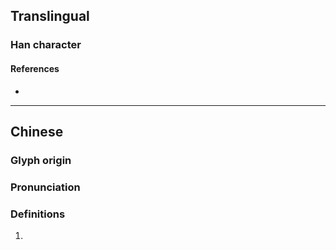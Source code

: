 {{character info}}
==Translingual==

===Han character===
{{Han char|rn=74|rad=月|as=07|sn=11|four=|canj=YVAB|ids=⿱亡明}}

====References====
* {{Han ref|kx=0505.280|dkj=14367|dj=0884.220|hdz=32080.010|uh=671A|ud=26394}}

----

==Chinese==
{{zh-forms}}

===Glyph origin===
{{Han etym}}

===Pronunciation===
{{zh-pron
|m=huāng
|m-s=
|dg=
|c=fong1
|c-t=
|g=
|h=pfs=
|j=
|mb=
|md=
|mn=
|mn-t=
|w=
|x=
|mc=y
|oc=y
|cat=
}}

===Definitions===
{{zh-hanzi}}

# {{rfdef|zh}}